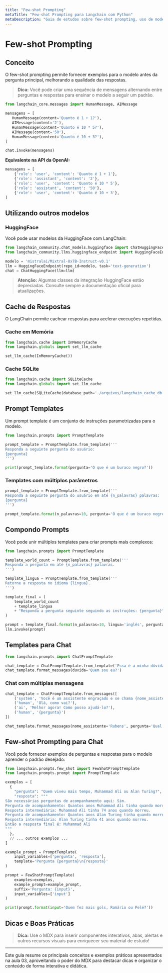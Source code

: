 ```yaml
---
title: "Few-shot Prompting"
metaTitle: "Few-shot Prompting para Langchain com Python"
metaDescription: "Guia de estudos sobre few-shot prompting, uso de modelos HuggingFace, cache, templates e few-shot prompting em Python."
---
```



# Few-shot Prompting

## Conceito

O few-shot prompting permite fornecer exemplos para o modelo antes da pergunta principal, melhorando a qualidade das respostas.

> **Dica:** Você pode criar uma sequência de mensagens alternando entre perguntas e respostas para ensinar o modelo a seguir um padrão.

```python
from langchain_core.messages import HumanMessage, AIMessage

mensagens = [
   HumanMessage(content='Quanto é 1 + 1?'),
   AIMessage(content='2'),
   HumanMessage(content='Quanto é 10 * 5?'),
   AIMessage(content='50'),
   HumanMessage(content='Quanto é 10 + 3?'),
]

chat.invoke(mensagens)
```

**Equivalente na API da OpenAI:**

```python
mensagens = [
    {'role': 'user', 'content': 'Quanto é 1 + 1'},
    {'role': 'assistant', 'content': '2'},
    {'role': 'user', 'content': 'Quanto é 10 * 5'},
    {'role': 'assistant', 'content': '50'},
    {'role': 'user', 'content': 'Quanto é 10 + 3'},
]
```

## Utilizando outros modelos

### HuggingFace

Você pode usar modelos da HuggingFace com LangChain:

```python
from langchain_community.chat_models.huggingface import ChatHuggingFace
from langchain_community.llms.huggingface_endpoint import HuggingFaceEndpoint

modelo = 'mistralai/Mixtral-8x7B-Instruct-v0.1'
llm = HuggingFaceEndpoint(repo_id=modelo, task='text-generation')
chat = ChatHuggingFace(llm=llm)
```

> **Atenção:** Algumas classes da integração HuggingFace estão depreciadas. Consulte sempre a documentação oficial para atualizações.

## Cache de Respostas

O LangChain permite cachear respostas para acelerar execuções repetidas.

### Cache em Memória

```python
from langchain.cache import InMemoryCache
from langchain.globals import set_llm_cache

set_llm_cache(InMemoryCache())
```

### Cache SQLite

```python
from langchain.cache import SQLiteCache
from langchain.globals import set_llm_cache

set_llm_cache(SQLiteCache(database_path='./arquivos/langchain_cache_db.sqlite'))
```

## Prompt Templates

Um prompt template é um conjunto de instruções parametrizadas para o modelo.

```python
from langchain.prompts import PromptTemplate

prompt_template = PromptTemplate.from_template('''
Responda a seguinte pergunta do usuário:
{pergunta}
''')

print(prompt_template.format(pergunta='O que é um buraco negro?'))
```

### Templates com múltiplos parâmetros

```python
prompt_template = PromptTemplate.from_template('''
Responda a seguinte pergunta do usuário em até {n_palavras} palavras:
{pergunta}
''')

prompt_template.format(n_palavras=10, pergunta='O que é um buraco negro?')
```

## Compondo Prompts

Você pode unir múltiplos templates para criar prompts mais complexos:

```python
from langchain.prompts import PromptTemplate

template_world_count = PromptTemplate.from_template('''
Responda a pergunta em até {n_palavras} palavras.
''')

template_lingua = PromptTemplate.from_template('''
Retorne a resposta no idioma {lingua}.
''')

template_final = (
    template_world_count
    + template_lingua
    + "Responda a pergunta seguinte seguindo as instruções: {pergunta}"
)

prompt = template_final.format(n_palavras=10, lingua='inglês', pergunta='O que é uma estrela?')
llm.invoke(prompt)
```

## Templates para Chat

```python
from langchain.prompts import ChatPromptTemplate

chat_template = ChatPromptTemplate.from_template('Essa é a minha dúvida: {duvida}')
chat_template.format_messages(duvida='Quem sou eu?')
```

### Chat com múltiplas mensagens

```python
chat_template = ChatPromptTemplate.from_messages([
    ('system', 'Você é um assistente engraçado e se chama {nome_assistente}.'),
    ('human', 'Olá, como vai?'),
    ('ai', 'Melhor agora! Como posso ajudá-lo?'),
    ('human', '{pergunta}')
])

chat_template.format_messages(nome_assistente='Rubens', pergunta='Qual o seu nome?')
```

## Few-shot Prompting para Chat

Você pode fornecer exemplos de perguntas e respostas para o modelo aprender o padrão desejado:

```python
from langchain.prompts.few_shot import FewShotPromptTemplate
from langchain.prompts.prompt import PromptTemplate

exemplos = [
  {
    "pergunta": "Quem viveu mais tempo, Muhammad Ali ou Alan Turing?",
    "resposta": """
São necessárias perguntas de acompanhamento aqui: Sim.
Pergunta de acompanhamento: Quantos anos Muhammad Ali tinha quando morreu?
Resposta intermediária: Muhammad Ali tinha 74 anos quando morreu.
Pergunta de acompanhamento: Quantos anos Alan Turing tinha quando morreu?
Resposta intermediária: Alan Turing tinha 41 anos quando morreu.
Então a resposta final é: Muhammad Ali
"""
  },
  // ... outros exemplos ...
]

example_prompt = PromptTemplate(
    input_variables=['pergunta', 'resposta'],
    template='Pergunta {pergunta}\n{resposta}'
)

prompt = FewShotPromptTemplate(
    examples=exemplos,
    example_prompt=example_prompt,
    suffix='Pergunta: {input}',
    input_variables=['input']
)

print(prompt.format(input='Quem fez mais gols, Romário ou Pelé?'))
```

## Dicas e Boas Práticas

> **Dica:** Use o MDX para inserir componentes interativos, abas, alertas e outros recursos visuais para enriquecer seu material de estudo!

---

Este guia resume os principais conceitos e exemplos práticos apresentados na aula 03, aproveitando o poder do MDX para destacar dicas e organizar o conteúdo de forma interativa e didática.
